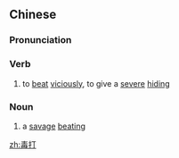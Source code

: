 ==Chinese==
{{zh-forms}}

===Pronunciation===
{{zh-pron
|m=dúdǎ
|c=duk6 daa2
|mn=to̍k-táⁿ
|cat=v
}}

===Verb===
{{zh-verb}}
# to [[beat]] [[viciously]], to give a [[severe]] [[hiding]]

===Noun===
{{zh-noun}}
# a [[savage]] [[beating]]

[[zh:毒打]]